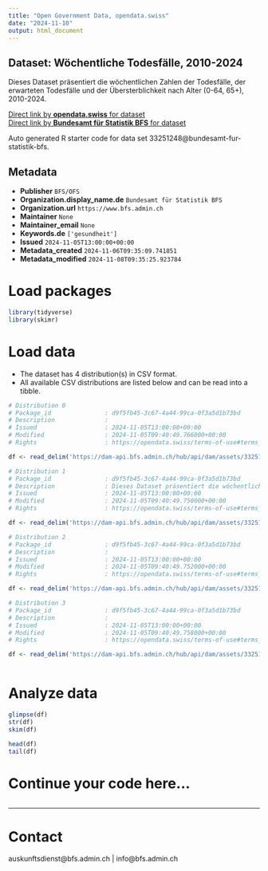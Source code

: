 ```yaml
---
title: "Open Government Data, opendata.swiss"
date: "2024-11-10"
output: html_document
---
```


## Dataset: Wöchentliche Todesfälle, 2010-2024

Dieses Dataset präsentiert die wöchentlichen Zahlen der Todesfälle, der erwarteten Todesfälle und der Übersterblichkeit nach Alter (0-64, 65+), 2010-2024.

[Direct link by **opendata.swiss** for dataset](https://opendata.swiss/de/dataset/wochentliche-todesfalle-2010-2024)<br>
[Direct link by **Bundesamt für Statistik BFS** for dataset](https://www.bfs.admin.ch/asset/de/ts-d-14.03.04.03-wr)

Auto generated R starter code for data set 33251248@bundesamt-fur-statistik-bfs.

## Metadata

- **Publisher** `BFS/OFS`
- **Organization.display_name.de** `Bundesamt für Statistik BFS`
- **Organization.url** `https://www.bfs.admin.ch`
- **Maintainer** `None`
- **Maintainer_email** `None`
- **Keywords.de** `['gesundheit']`
- **Issued** `2024-11-05T13:00:00+00:00`
- **Metadata_created** `2024-11-06T09:35:09.741851`
- **Metadata_modified** `2024-11-08T09:35:25.923784`


# Load packages

```r

library(tidyverse)
library(skimr)

```

# Load data

-   The dataset has 4 distribution(s) in CSV format.
-   All available CSV distributions are listed below and can be read into a tibble.

```r

# Distribution 0
# Package_id               : d9f5fb45-3c67-4a44-99ca-0f3a5d1b73bd
# Description              : 
# Issued                   : 2024-11-05T13:00:00+00:00
# Modified                 : 2024-11-05T09:40:49.766000+00:00
# Rights                   : https://opendata.swiss/terms-of-use#terms_by_ask

df <- read_delim('https://dam-api.bfs.admin.ch/hub/api/dam/assets/33251262/master')

# Distribution 1
# Package_id               : d9f5fb45-3c67-4a44-99ca-0f3a5d1b73bd
# Description              : Dieses Dataset präsentiert die wöchentlichen Zahlen der Todesfälle, der erwarteten Todesfälle und der Übersterblichkeit nach Alter (0-64, 65+), 2010-2024.
# Issued                   : 2024-11-05T13:00:00+00:00
# Modified                 : 2024-11-05T09:40:49.750000+00:00
# Rights                   : https://opendata.swiss/terms-of-use#terms_by_ask

df <- read_delim('https://dam-api.bfs.admin.ch/hub/api/dam/assets/33251254/master')

# Distribution 2
# Package_id               : d9f5fb45-3c67-4a44-99ca-0f3a5d1b73bd
# Description              : 
# Issued                   : 2024-11-05T13:00:00+00:00
# Modified                 : 2024-11-05T09:40:49.752000+00:00
# Rights                   : https://opendata.swiss/terms-of-use#terms_by_ask

df <- read_delim('https://dam-api.bfs.admin.ch/hub/api/dam/assets/33251259/master')

# Distribution 3
# Package_id               : d9f5fb45-3c67-4a44-99ca-0f3a5d1b73bd
# Description              : 
# Issued                   : 2024-11-05T13:00:00+00:00
# Modified                 : 2024-11-05T09:40:49.758000+00:00
# Rights                   : https://opendata.swiss/terms-of-use#terms_by_ask

df <- read_delim('https://dam-api.bfs.admin.ch/hub/api/dam/assets/33251268/master')



```

# Analyze data

```r

glimpse(df)
str(df)
skim(df)

head(df)
tail(df)

```

# Continue your code here...

```r

```

------------------------------------------------------------------------

# Contact

auskunftsdienst@bfs.admin.ch | info@bfs.admin.ch

